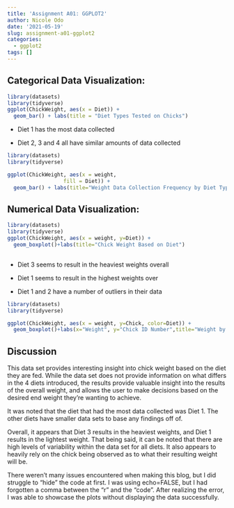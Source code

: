 ```yaml
---
title: 'Assignment A01: GGPLOT2'
author: Nicole Odo
date: '2021-05-19'
slug: assignment-a01-ggplot2
categories:
  - ggplot2
tags: []
---
```


## Categorical Data Visualization:

```r
library(datasets)
library(tidyverse)
ggplot(ChickWeight, aes(x = Diet)) +
  geom_bar() + labs(title = "Diet Types Tested on Chicks")
```

* Diet 1 has the most data collected

* Diet 2, 3 and 4 all have similar amounts of data collected

```r
library(datasets)
library(tidyverse)

ggplot(ChickWeight, aes(x = weight,
                  fill = Diet)) +
  geom_bar() + labs(title="Weight Data Collection Frequency by Diet Type")

```
  
## Numerical Data Visualization:

```r

library(datasets)
library(tidyverse)
ggplot(ChickWeight, aes(x = weight, y=Diet)) +
  geom_boxplot()+labs(title="Chick Weight Based on Diet")
  
```

* Diet 3 seems to result in the heaviest weights overall

* Diet 1 seems to result in the highest weights over

* Diet 1 and 2 have a number of outliers in their data

```r

library(datasets)
library(tidyverse)

ggplot(ChickWeight, aes(x = weight, y=Chick, color=Diet)) +
  geom_boxplot()+labs(x="Weight", y="Chick ID Number",title="Weight by Chick Based on Diet")

```

## Discussion
This data set provides interesting insight into chick weight based on the diet they are fed. While the data set does not provide information on what differs in the 4 diets introduced, the results provide valuable insight into the results of the overall weight, and allows the user to make decisions based on the desired end weight they're wanting to achieve.

It was noted that the diet that had the most data collected was Diet 1. The other diets have smaller data sets to base any findings off of.

Overall, it appears that Diet 3 results in the heaviest weights, and Diet 1 results in the lightest weight. That being said, it can be noted that there are high levels of variability within the data set for all diets. It also appears to heavily rely on the chick being observed as to what their resulting weight will be. 

There weren't many issues encountered when making this blog, but I did struggle to "hide" the code at first. I was using echo=FALSE, but I had forgotten a comma between the "r" and the "code". After realizing the error, I was able to showcase the plots without displaying the data successfully.